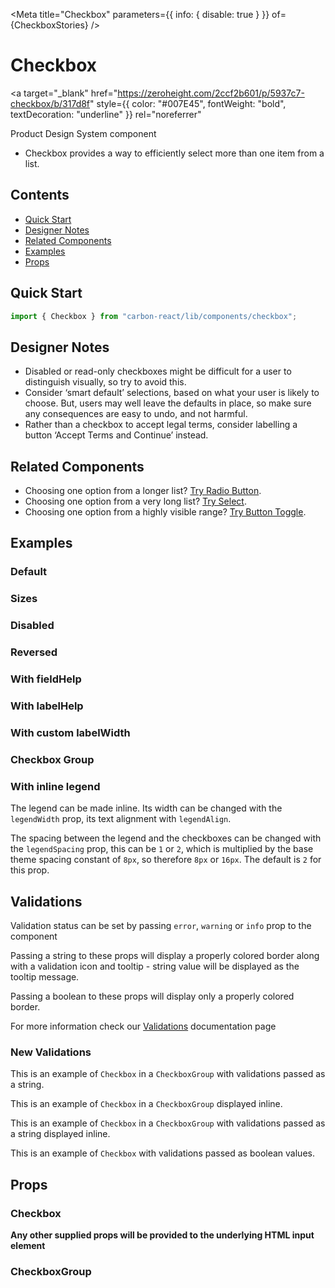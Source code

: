 

<Meta
  title="Checkbox"
  parameters={{ info: { disable: true } }}
  of={CheckboxStories}
/>

# Checkbox

<a
  target="_blank"
  href="https://zeroheight.com/2ccf2b601/p/5937c7-checkbox/b/317d8f"
  style={{ color: "#007E45", fontWeight: "bold", textDecoration: "underline" }}
  rel="noreferrer"
>
  Product Design System component
</a>

- Checkbox provides a way to efficiently select more than one item from a list.

## Contents

- [Quick Start](#quick-start)
- [Designer Notes](#designer-notes)
- [Related Components](#related-components)
- [Examples](#examples)
- [Props](#props)

## Quick Start

```javascript
import { Checkbox } from "carbon-react/lib/components/checkbox";
```

## Designer Notes

- Disabled or read-only checkboxes might be difficult for a user to distinguish visually, so try to avoid this.
- Consider ‘smart default’ selections, based on what your user is likely to choose. But, users may well leave the defaults in place, so make sure any consequences are easy to undo, and not harmful.
- Rather than a checkbox to accept legal terms, consider labelling a button ‘Accept Terms and Continue’ instead.

## Related Components

- Choosing one option from a longer list? [Try Radio Button](https://carbon.sage.com/?path=/docs/radiobutton--default "Radio Button").
- Choosing one option from a very long list? [Try Select](https://carbon.sage.com/?path=/docs/select--default "Select").
- Choosing one option from a highly visible range? [Try Button Toggle](https://carbon.sage.com/?path=/docs/button-toggle--default "Button Toggle").

## Examples

### Default

<Canvas name="default" of={CheckboxStories.Default} />

### Sizes

<Canvas name="sizes" of={CheckboxStories.Sizes} />

### Disabled

<Canvas name="disabled" of={CheckboxStories.Disabled} />

### Reversed

<Canvas name="reversed" of={CheckboxStories.Reversed} />

### With fieldHelp

<Canvas name="with fieldHelp" of={CheckboxStories.WithFieldHelp} />

### With labelHelp

<Canvas name="with labelHelp" of={CheckboxStories.WithLabelHelp} />

### With custom labelWidth

<Canvas
  name="with custom labelWidth"
  of={CheckboxStories.WithCustomLabelWidth}
/>

### Checkbox Group

<Canvas name="checkbox group" of={CheckboxStories.CheckboxGroupStory} />

### With inline legend

The legend can be made inline. Its width can be changed with the `legendWidth` prop, its text alignment with `legendAlign`.

The spacing between the legend and the checkboxes can be changed with the `legendSpacing` prop, this can be `1` or `2`, which is multiplied by the base theme spacing constant of `8px`, so therefore `8px` or `16px`. The default is `2` for this prop.

<Canvas
  name="checkbox group with inline legend"
  of={CheckboxStories.CheckboxGroupWithInlineLegend}
/>

## Validations

Validation status can be set by passing `error`, `warning` or `info` prop to the component

Passing a string to these props will display a properly colored border along with a validation icon and tooltip - string value will be displayed as the tooltip message.

Passing a boolean to these props will display only a properly colored border.

For more information check our [Validations](?path=/docs/documentation-validations--string-validation "Validations") documentation page

### New Validations

This is an example of `Checkbox` in a `CheckboxGroup` with validations passed as a string.

<Canvas
  name="New Validations - string"
  of={ValidationStories.NewStringValidation}
/>

This is an example of `Checkbox` in a `CheckboxGroup` displayed inline.

<Canvas
  name="New Validations - string inline default"
  of={ValidationStories.NewInline}
/>

This is an example of `Checkbox` in a `CheckboxGroup` with validations passed as a string displayed inline.

<Canvas
  name="New Validations - string inline"
  of={ValidationStories.NewStringValidationInline}
/>

This is an example of `Checkbox` with validations passed as boolean values.

<Canvas
  name="New Validations - boolean"
  of={ValidationStories.NewBooleanValidation}
/>

## Props

### Checkbox

<ArgTypes of={CheckboxStories} />

**Any other supplied props will be provided to the underlying HTML input element**

### CheckboxGroup

<ArgTypes of={CheckboxGroupStories} />
